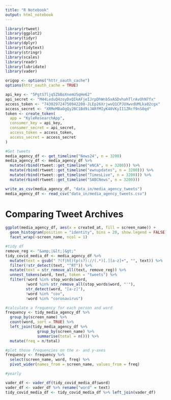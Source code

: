 ```yaml
---
title: "R Notebook"
output: html_notebook
---
```


```r
library(rtweet)
library(ggplot2)
library(tidyr)
library(dplyr)
library(tidytext)
library(stringr)
library(scales)
library(readr)
library(lubridate)
library(vader)

origop <- options("httr_oauth_cache")
options(httr_oauth_cache = TRUE)

api_key <- "5PgtS7ljq5ZbBoXnemU5qHe62"
api_secret <- "M44LeduQ4zoyDxQIkAFjeIJrpDhWnb5xASDvhahTlrAvOhN7fx"
access_token <- "743029724750942208-JLEp26XrjwvQ1CPJUXwvdUMLka82cgx"
access_secret <- "XRMeMBaOgQy2BC1Bd9iJARfMIyK40VKyII1ZRcf9nS0qd"
token <- create_token(
  app = "KyleResearchApp",
  consumer_key = api_key,
  consumer_secret = api_secret,
  access_token = access_token,
  access_secret = access_secret
)
```

```r
#Get tweets
media_agency_df <- get_timeline("News24", n = 3200)
media_agency_df <- media_agency_df %>% 
  mutate(rbind(rtweet::get_timeline("eNCA", n = 3200))) %>% 
  mutate(rbind(rtweet::get_timeline("ewnupdates", n = 3200))) %>% 
  mutate(rbind(rtweet::get_timeline("TimesLive", n = 3200))) %>% 
  mutate(rbind(rtweet::get_timeline("SABCNews", n = 3200)))

write_as_csv(media_agency_df, "data_in/media_agency_tweets")
media_agency_df <- read_csv("data_in/media_agency_tweets.csv")
```


# Comparing Tweet Archives


```r
ggplot(media_agency_df, aes(x = created_at, fill = screen_name)) +
  geom_histogram(position = "identity", bins = 20, show.legend = FALSE) +
  facet_wrap(~screen_name, ncol = 1)
```

```r
#tidy df
remove_reg <- "&amp;|&lt;|&gt;"
tidy_covid_media_df <- media_agency_df %>% 
  mutate(text = gsub(" ?(f|ht)tp(s?)://(.*)[.][a-z]+", "", text)) %>% 
  filter(!str_detect(text, "^RT")) %>%
  mutate(text = str_remove_all(text, remove_reg)) %>%
  unnest_tokens(word, text, token = "tweets") %>%
  filter(!word %in% stop_words$word,
         !word %in% str_remove_all(stop_words$word, "'"),
         str_detect(word, "[a-z]"),
         !word %in% "cov",
         !word %in% "coronavirus")

#calculate a frequency for each person and word
frequency <- tidy_media_agency_df %>% 
  group_by(screen_name) %>% 
  count(word, sort = TRUE) %>% 
  left_join(tidy_media_agency_df %>% 
              group_by(screen_name) %>% 
              summarise(total = n())) %>%
  mutate(freq = n/total)

#plot those frequencies on the x- and y-axes 
frequency <- frequency %>% 
  select(screen_name, word, freq) %>% 
  pivot_wider(names_from = screen_name, values_from = freq)

#yearly 
```
```r
vader_df <- vader_df(tidy_covid_media_df$word)
vader_df <- vader_df %>% rename("word" = text)
tidy_covid_media_df <- tidy_covid_media_df %>% left_join(vader_df)
```

